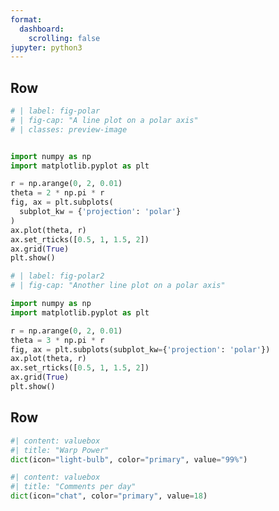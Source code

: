 ```yaml
--- 
format: 
  dashboard:
    scrolling: false 
jupyter: python3
---
```


## Row {.flow}

```python
# | label: fig-polar
# | fig-cap: "A line plot on a polar axis"
# | classes: preview-image


import numpy as np
import matplotlib.pyplot as plt

r = np.arange(0, 2, 0.01)
theta = 2 * np.pi * r
fig, ax = plt.subplots(
  subplot_kw = {'projection': 'polar'} 
)
ax.plot(theta, r)
ax.set_rticks([0.5, 1, 1.5, 2])
ax.grid(True)
plt.show()
```


```python
# | label: fig-polar2
# | fig-cap: "Another line plot on a polar axis"

import numpy as np
import matplotlib.pyplot as plt

r = np.arange(0, 2, 0.01)
theta = 3 * np.pi * r
fig, ax = plt.subplots(subplot_kw={'projection': 'polar'})
ax.plot(theta, r)
ax.set_rticks([0.5, 1, 1.5, 2])
ax.grid(True)
plt.show()
```



## Row {.flow}

```python
#| content: valuebox
#| title: "Warp Power"
dict(icon="light-bulb", color="primary", value="99%")
```

```python
#| content: valuebox
#| title: "Comments per day"
dict(icon="chat", color="primary", value=18)
```

